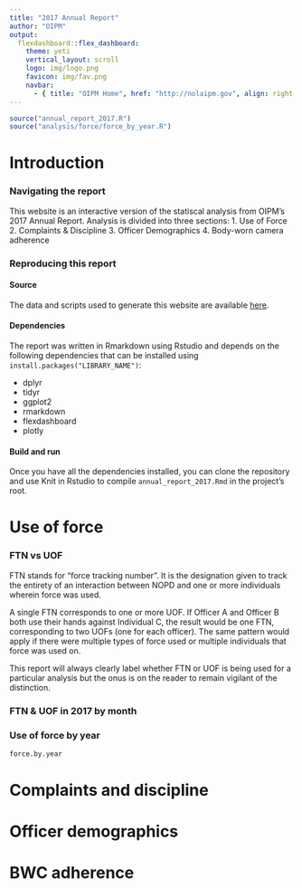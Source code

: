 ```yaml
---
title: "2017 Annual Report"
author: "OIPM"
output: 
  flexdashboard::flex_dashboard:
    theme: yeti
    vertical_layout: scroll
    logo: img/logo.png
    favicon: img/fav.png
    navbar:
      - { title: "OIPM Home", href: "http://nolaipm.gov", align: right }
---
```


```r
source("annual_report_2017.R")
source("analysis/force/force_by_year.R")
```

Introduction
===================================== 

### Navigating the report
This website is an interactive version of the statiscal analysis from OIPM's 2017 Annual Report. Analysis is divided into three sections:
1. Use of Force
2. Complaints & Discipline
3. Officer Demographics
4. Body-worn camera adherence

### Reproducing this report

#### Source
The data and scripts used to generate this website are available [here](https://github.com).

#### Dependencies
The report was written in Rmarkdown using Rstudio and depends on the following dependencies that can be installed using `install.packages("LIBRARY_NAME")`:

- dplyr
- tidyr
- ggplot2
- rmarkdown
- flexdashboard
- plotly

#### Build and run
Once you have all the dependencies installed, you can clone the repository and use Knit in Rstudio to compile `annual_report_2017.Rmd`
in the project's root.

Use of force
===================================== 

### FTN vs UOF
FTN stands for “force tracking number”. It is the designation given to track the entirety
of an interaction between NOPD and one or more individuals wherein force was used.

A single FTN corresponds to one or more UOF. If Officer A and Officer B both use their
hands against Individual C, the result would be one FTN, corresponding to two UOFs
(one for each officer). The same pattern would apply if there were multiple types of
force used or multiple individuals that force was used on.

This report will always clearly label whether FTN or UOF is being used for a particular
analysis but the onus is on the reader to remain vigilant of the distinction.

### FTN & UOF in 2017 by month

### Use of force by year
```r
force.by.year
```

Complaints and discipline
=====================================

Officer demographics
===================================== 

BWC adherence
===================================== 